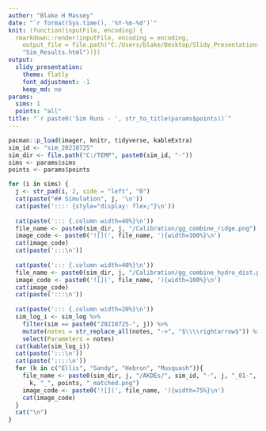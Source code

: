 ```yaml
---
author: "Blake H Massey"
date: "`r format(Sys.time(), '%Y-%m-%d')`"
knit: (function(inputFile, encoding) { 
  rmarkdown::render(inputFile, encoding = encoding, 
    output_file = file.path("C:/Users/blake/Desktop/Slidy_Presentations", 
    "Sim_Results.html"))})
output: 
  slidy_presentation:
    theme: flatly
    font_adjustment: -1
    keep_md: no
params:
  sims: 1
  points: "all"
title: "`r paste0('Sim Runs - ', str_to_title(params$points))`"    
---
```


```r
pacman::p_load(imager, knitr, tidyverse, kableExtra)
sim_id <- "sim_20210725"
sim_dir <- file.path("C:/TEMP", paste0(sim_id, "-"))  
sims <- params$sims
points <- params$points

for (i in sims) {  
  j <- str_pad(i, 2, side = "left", "0")
  cat(paste("## Simulation", j, '\n'))
  cat(paste(':::: {style="display: flex;"}\n'))
  
  cat(paste('::: {.column width=40%}\n'))
  file_name <- paste0(sim_dir, j, "/Calibration/gg_combine_ridge.png")
  image_code <- paste0('![](', file_name, '){width=100%}\n')
  cat(image_code)
  cat(paste(':::\n'))
  
  cat(paste('::: {.column width=40%}\n'))
  file_name <- paste0(sim_dir, j, "/Calibration/gg_combine_hydro_dist.png")
  image_code <- paste0('![](', file_name, '){width=100%}\n')
  cat(image_code)
  cat(paste(':::\n'))
  
  cat(paste('::: {.column width=20%}\n'))
  sim_log_i <- sim_log %>%
    filter(sim == paste0("20210725-", j)) %>%
    mutate(notes = str_replace_all(notes, "->", "$\\\\rightarrow$")) %>%
    select(Parameters = notes)
  cat(kable(sim_log_i))  
  cat(paste(':::\n'))
  cat(paste('::::\n'))
  for (k in c("Ellis", "Sandy", "Hebron", "Musquash")){
    file_name <- paste0(sim_dir, j, "/AKDEs/", sim_id, "-", j, "_01-",
      k, "_", points, "_matched.png")
    image_code <- paste0('![](', file_name, '){width=75%}\n')
    cat(image_code)
  }
  cat("\n")
}
```
